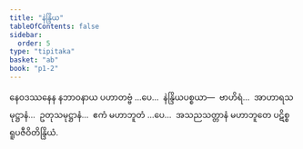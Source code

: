 ```yaml
---
title: "နဲန္ဒြိယ"
tableOfContents: false
sidebar:
  order: 5
type: "tipitaka"
basket: "ab"
book: "p1-2"
---
```



<DynamicBreadcrumb />

<Division number="26" book="p1-2" e="ch" v="37" p="143">

<Paragraph number="843" book="p1-2">
နေဝဒဿနေန နဘာဝနာယ ပဟာတဗ္ဗံ …ပေ…  နဲန္ဒြိယပစ္စယာ—  ဗာဟိရံ…  အာဟာရသမုဋ္ဌာနံ…  ဥတုသမုဋ္ဌာနံ…  ဧကံ မဟာဘူတံ …ပေ…  အသညသတ္တာနံ မဟာဘူတေ ပဋိစ္စ ရူပဇီဝိတိန္ဒြိယံ.
</Paragraph>
</Division>